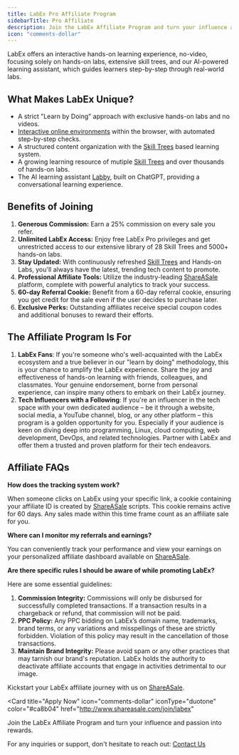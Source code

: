 ```yaml
---
title: LabEx Pro Affiliate Program
sidebarTitle: Pro Affiliate
description: Join the LabEx Affiliate Program and turn your influence and passion into rewards.
icon: "comments-dollar"
---
```


LabEx offers an interactive hands-on learning experience, no-video, focusing solely on hands-on labs, extensive skill trees, and our AI-powered learning assistant, which guides learners step-by-step through real-world labs.

## What Makes LabEx Unique?

- A strict "Learn by Doing" approach with exclusive hands-on labs and no videos.
- [Interactive online environments](/using-labex/virtual-machine) within the browser, with automated step-by-step checks.
- A structured content organization with the [Skill Trees](/using-labex/quick-start#skill-trees) based learning system.
- A growing learning resource of mutiple [Skill Trees](/using-labex/quick-start#skill-trees) and over thousands of hands-on labs.
- The AI learning assistant [Labby](/using-labex/labby-ai), built on ChatGPT, providing a conversational learning experience.

## Benefits of Joining

1. **Generous Commission:** Earn a 25% commission on every sale you refer.
2. **Unlimited LabEx Access:** Enjoy free LabEx Pro privileges and get unrestricted access to our extensive library of 28 Skill Trees and 5000+ hands-on labs.
3. **Stay Updated:** With continuously refreshed [Skill Trees](/using-labex/quick-start#skill-trees) and Hands-on Labs, you'll always have the latest, trending tech content to promote.
4. **Professional Affiliate Tools:** Utilize the industry-leading [ShareASale](http://www.shareasale.com/join/labex) platform, complete with powerful analytics to track your success.
5. **60-day Referral Cookie:** Benefit from a 60-day referral cookie, ensuring you get credit for the sale even if the user decides to purchase later.
6. **Exclusive Perks:** Outstanding affiliates receive special coupon codes and additional bonuses to reward their efforts.

## The Affiliate Program Is For

1. **LabEx Fans**: If you're someone who's well-acquainted with the LabEx ecosystem and a true believer in our "learn by doing" methodology, this is your chance to amplify the LabEx experience. Share the joy and effectiveness of hands-on learning with friends, colleagues, and classmates. Your genuine endorsement, borne from personal experience, can inspire many others to embark on their LabEx journey.
2. **Tech Influencers with a Following**: If you're an influencer in the tech space with your own dedicated audience – be it through a website, social media, a YouTube channel, blog, or any other platform – this program is a golden opportunity for you. Especially if your audience is keen on diving deep into programming, Linux, cloud computing, web development, DevOps, and related technologies. Partner with LabEx and offer them a trusted and proven platform for their tech endeavors.

## Affiliate FAQs

**How does the tracking system work?**

When someone clicks on LabEx using your specific link, a cookie containing your affiliate ID is created by [ShareASale](http://www.shareasale.com/join/labex) scripts. This cookie remains active for 60 days. Any sales made within this time frame count as an affiliate sale for you.

**Where can I monitor my referrals and earnings?**

You can conveniently track your performance and view your earnings on your personalized affiliate dashboard available on [ShareASale](http://www.shareasale.com/join/labex).

**Are there specific rules I should be aware of while promoting LabEx?**

Here are some essential guidelines:

1. **Commission Integrity:** Commissions will only be disbursed for successfully completed transactions. If a transaction results in a chargeback or refund, that commission will not be paid.
2. **PPC Policy:** Any PPC bidding on LabEx’s domain name, trademarks, brand terms, or any variations and misspellings of these are strictly forbidden. Violation of this policy may result in the cancellation of those transactions.
3. **Maintain Brand Integrity:** Please avoid spam or any other practices that may tarnish our brand's reputation. LabEx holds the authority to deactivate affiliate accounts that engage in activities detrimental to our image.

Kickstart your LabEx affiliate journey with us on [ShareASale](http://www.shareasale.com/join/labex).

<Card
  title="Apply Now"
  icon="comments-dollar"
  iconType="duotone"
  color="#ca8b04"
  href="http://www.shareasale.com/join/labex"
>
  Join the LabEx Affiliate Program and turn your influence and passion into
  rewards.
</Card>

For any inquiries or support, don't hesitate to reach out: [Contact Us](mailto:info@labex.io)

